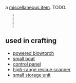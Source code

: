 {{FixTitle}}
a [[Items#miscellaneous|miscellaneous item]]. TODO.

{{Item|<nowiki>ß</nowiki>}}
<div style="border-left:2px dotted black; margin:10px 23px; height:40px;"></div>
{{Desc
|plastic pieces
|some different kinds of plastic, molded together.
|not craftable
|weighs 2 units
|internal name (for bot developers): plastic
|finding:
|''please edit this section''
}}
== used in crafting ==

* [[powered blowtorch]]
* [[small boat]]
* [[control panel]]
* [[high-range rescue scanner]]
* [[small storage unit]]